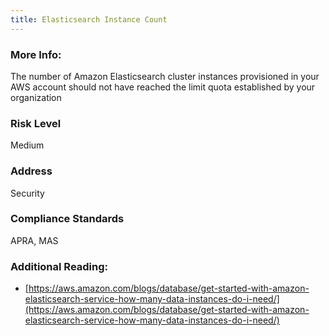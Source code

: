 ```yaml
---
title: Elasticsearch Instance Count
---
```


### More Info:

The number of Amazon Elasticsearch cluster instances provisioned in your AWS account should not have reached the limit quota established by your organization

### Risk Level

Medium

### Address

Security

### Compliance Standards

APRA, MAS

### Additional Reading:

- [https://aws.amazon.com/blogs/database/get-started-with-amazon-elasticsearch-service-how-many-data-instances-do-i-need/](https://aws.amazon.com/blogs/database/get-started-with-amazon-elasticsearch-service-how-many-data-instances-do-i-need/)
